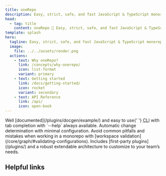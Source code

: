 ```yaml
---
title: oneRepo
description: Easy, strict, safe, and fast JavaScript & TypeScript monorepo toolchain for high performance teams.
head:
  - tag: title
    content: oneRepo 🚀 Easy, strict, safe, and fast JavaScript & TypeScript monorepo toolchain for high performance teams.
template: splash
hero:
  tagline: Easy, strict, safe, and fast JavaScript & TypeScript monorepo toolchain for high performance teams.
  image:
    file: ../../assets/render.png
  actions:
    - text: Why oneRepo?
      link: /concepts/why-onerepo/
      icon: list-format
      variant: primary
    - text: Getting started
      link: /docs/getting-started/
      icon: rocket
      variant: secondary
    - text: API Reference
      link: /api/
      icon: open-book
---
```



<Aurora bands={40} />

<CardGrid stagger>
	<Card title="Easy to use" icon="information">
		Well [documented](/plugins/docgen/example/) and easy to use{' '}
		<abbr title="command-line interface">CLI</abbr> with tab completion with `--help` always
		available.
	</Card>
	<Card title="Smart" icon="star">
		Automatic change determination with minimal configuration.
	</Card>
	<Card title="Safe & strict" icon="approve-check-circle">
		Avoid common pitfalls and mistakes when working in a monorepo with [workspace
		validation](/core/graph/#validating-configurations).
	</Card>
	<Card title="Extendable" icon="puzzle">
		Includes [first-party plugins](/plugins/) and a robust extendable architecture to customize to
		your team’s needs.
	</Card>
</CardGrid>

<h2>Helpful links</h2>

<CardGrid>
	<LinkCard title="Configuration" href="/docs/config/" />
	<LinkCard title="Custom commands" href="/docs/commands/" />
	<LinkCard title="Changelog" href="/changelogs/" />
	<LinkCard title="GitHub" href="https://github.com/paularmstrong/onerepo" />
</CardGrid>

<LinkCard
	title="Monorepo primer"
	description="Refresh your knowledge on why a monorepo may be right for you"
	href="/concepts/primer/"
/>
